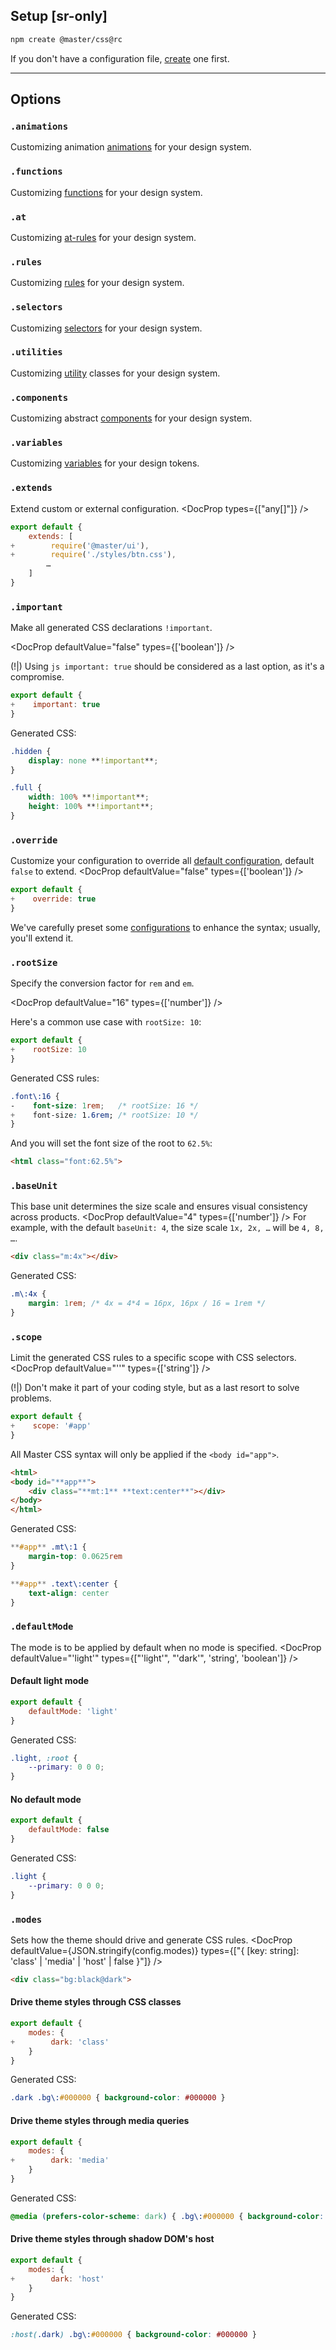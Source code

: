 
## Setup [sr-only]
```bash name=Terminal
npm create @master/css@rc
```
If you don't have a configuration file, [create](/reference/create) one first.

---

## Options
### `.animations`
Customizing animation [animations](/guide/custom-animations) for your design system.
<AnimationsOverview />

### `.functions`
Customizing [functions](/guide/syntax#functions) for your design system.
<FunctionsOverview />

### `.at`
Customizing [at-rules](/guide/syntax#at-rules) for your design system.
<AtOverview />

### `.rules`
Customizing [rules](/guide/syntax#rules) for your design system.
<RulesOverview />

### `.selectors`
Customizing [selectors](/guide/syntax#selectors) for your design system.
<SelectorsOverview />

### `.utilities`
Customizing [utility](/guide/syntax#utilities) classes for your design system.
<UtilitiesOverview />

### `.components`
Customizing abstract [components](/guide/components) for your design system.
<ComponentsOverview />

### `.variables`
Customizing [variables](/guide/variables) for your design tokens.
<VariablesOverview />

### `.extends`
Extend custom or external configuration.
<DocProp types={["any[]"]} />
```js name=master.css.js
export default {
    extends: [
+        require('@master/ui'),
+        require('./styles/btn.css'),
        …
    ]
}
```

### `.important`
Make all generated CSS declarations `!important`.

<DocProp defaultValue="false" types={['boolean']} />

(!|) Using `js important: true` should be considered as a last option, as it's a compromise.
```js name=master.css.js
export default {
+    important: true
}
```
Generated CSS:
```css
.hidden {
    display: none **!important**;
}

.full {
    width: 100% **!important**;
    height: 100% **!important**;
}
```

### `.override`
Customize your configuration to override all [default configuration](https://github.com/master-co/css/tree/rc/packages/core/src/config), default `false` to extend.
<DocProp defaultValue="false" types={['boolean']} />
```js name=master.css.js
export default {
+    override: true
}
```
We've carefully preset some [configurations](https://github.com/master-co/css/tree/rc/packages/core/src/config") to enhance the syntax; usually, you'll extend it.

### `.rootSize`
Specify the conversion factor for `rem` and `em`.

<DocProp defaultValue="16" types={['number']} />

Here's a common use case with `rootSize: 10`:
```js name=master.css.js
export default {
+    rootSize: 10
}
```

Generated CSS rules:
```css
.font\:16 {
-    font-size: 1rem;   /* rootSize: 16 */
+    font-size: 1.6rem; /* rootSize: 10 */
}
```

And you will set the font size of the root to `62.5%`:
```html
<html class="font:62.5%">
```

### `.baseUnit`
This base unit determines the size scale and ensures visual consistency across products.
<DocProp defaultValue="4" types={['number']} />
For example, with the default `baseUnit: 4`, the size scale `1x, 2x, …` will be `4, 8, …`.
```html
<div class="m:4x"></div>
```
Generated CSS:
```css
.m\:4x {
    margin: 1rem; /* 4x = 4*4 = 16px, 16px / 16 = 1rem */
}
```

### `.scope`
Limit the generated CSS rules to a specific scope with CSS selectors.
<DocProp defaultValue="''" types={['string']} />

(!|) Don't make it part of your coding style, but as a last resort to solve problems.
```js name=master.css.js
export default {
+    scope: '#app'
}
```
All Master CSS syntax will only be applied if the `<body id="app">`.
```html
<html>
<body id="**app**">
    <div class="**mt:1** **text:center**"></div>
</body>
</html>
```
Generated CSS:
```css
**#app** .mt\:1 {
    margin-top: 0.0625rem
}

**#app** .text\:center {
    text-align: center
}
```

### `.defaultMode`
The mode is to be applied by default when no mode is specified.
<DocProp defaultValue="'light'" types={["'light'", "'dark'", 'string', 'boolean']} />

#### Default light mode
```js name=master.css.js
export default {
    defaultMode: 'light'
}
```
Generated CSS:
```css
.light, :root {
    --primary: 0 0 0;
}
```

#### No default mode
```js name=master.css.js
export default {
    defaultMode: false
}
```
Generated CSS:
```css
.light {
    --primary: 0 0 0;
}
```

### `.modes`
Sets how the theme should drive and generate CSS rules.
<DocProp defaultValue={JSON.stringify(config.modes)} types={["{ [key: string]: 'class' | 'media' | 'host' | false }"]} />
```html
<div class="bg:black@dark">
```

#### Drive theme styles through CSS classes
```js name=master.css.js
export default {
    modes: {
+        dark: 'class'
    }
}
```
Generated CSS:
```css
.dark .bg\:#000000 { background-color: #000000 }
```

#### Drive theme styles through media queries
```js name=master.css.js
export default {
    modes: {
+        dark: 'media'
    }
}
```
Generated CSS:
```css
@media (prefers-color-scheme: dark) { .bg\:#000000 { background-color: #000000 } }
```

#### Drive theme styles through shadow DOM's host
```js name=master.css.js
export default {
    modes: {
+        dark: 'host'
    }
}
```
Generated CSS:
```css
:host(.dark) .bg\:#000000 { background-color: #000000 }
```
